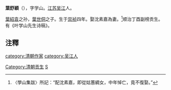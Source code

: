{{expand|time=2016-07-19T15:36:18+00:00}}
{{refimprove|time=2016-07-19T15:36:18+00:00}}
'''葉舒穎'''（{{bd|1631年||？}}），字学山。[[江苏|江苏]][[吴江|吴江]]人。

[[葉紹袁|葉紹袁]]之孙，[[葉世侗|葉世侗]]之子。生于[[崇祯|崇祯]]四年。娶沈素嘉為妻。<ref>〈學山集跋〉所記：“配沈素嘉，即從姑蕙綢女，中年悼亡，竟不復娶。”</ref>顺治丁酉副榜贡生。有《叶学山先生诗稿》。

==注釋==
{{reflist}}

{{DEFAULTSORT:Ye Shuying}}
[[category:清朝作家|category:清朝作家]]
[[category:吴江人|category:吴江人]]
[[Category:清朝贡生|Category:清朝贡生]]
[[Category:叶姓|S]]
{{清朝人物小作品}}